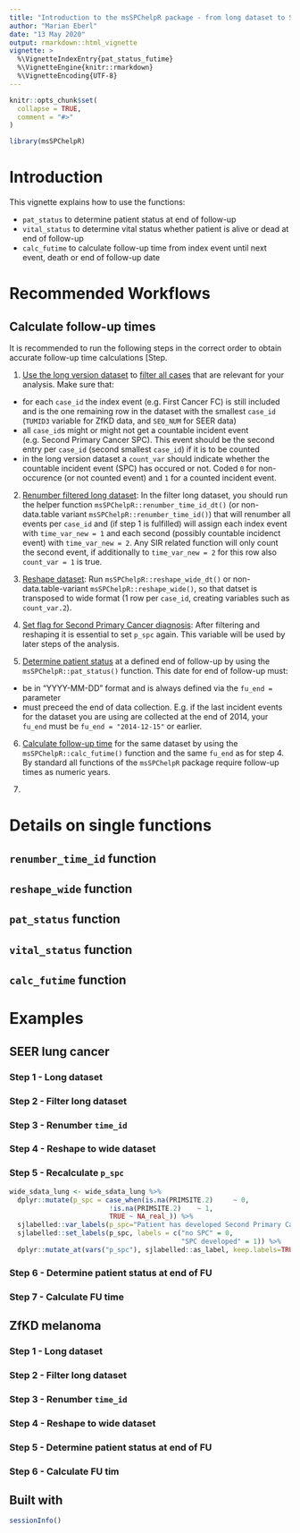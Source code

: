 ```yaml
---
title: "Introduction to the msSPChelpR package - from long dataset to SIR analyses"
author: "Marian Eberl"
date: "13 May 2020"
output: rmarkdown::html_vignette
vignette: >
  %\VignetteIndexEntry{pat_status_futime}
  %\VignetteEngine{knitr::rmarkdown}
  %\VignetteEncoding{UTF-8}
---
```


```r
knitr::opts_chunk$set(
  collapse = TRUE,
  comment = "#>"
)
```

```r
library(msSPChelpR)
```

# Introduction

This vignette explains how to use the functions:

 * `pat_status` to determine patient status at end of follow-up
 * `vital_status` to determine vital status whether patient is alive or dead at end of follow-up
 * `calc_futime` to calculate follow-up time from index event until next event, death or end of follow-up date

# Recommended Workflows

## Calculate follow-up times

It is recommended to run the following steps in the correct order to obtain accurate follow-up time calculations [Step.

 1. [Use the long version dataset](#step-long) to [filter all cases](#step-filter) that are relevant for your analysis. Make sure that: 
   * for each `case_id` the index event (e.g. First Cancer FC) is still included and is the one remaining row in the dataset with the smallest `case_id` (`TUMID3` variable for ZfKD data, and `SEQ_NUM` for SEER data)
   * all `case_id`s might or might not get a countable incident event (e.g. Second Primary Cancer SPC). This event should be the second entry per `case_id` (second smallest `case_id`) if it is to be counted
   * in the long version dataset a `count_var` should indicate whether the countable incident event (SPC) has occured or not. Coded `0` for non-occurence (or not counted event) and `1` for a counted incident event.
   
 2. [Renumber filtered long dataset](#step-renumber): In the filter long dataset, you should run the helper function `msSPChelpR::renumber_time_id_dt()` (or non-data.table variant `msSPChelpR::renumber_time_id()`) that will renumber all events per `case_id` and (if step 1 is fulfilled) will assign each index event with `time_var_new = 1` and each second (possibly countable incidenct event) with `time_var_new = 2`. Any SIR related function will only count the second event, if additionally to `time_var_new = 2` for this row also `count_var = 1` is true.
 
 3. [Reshape dataset](#step-reshape-wide): Run  `msSPChelpR::reshape_wide_dt()` or non-data.table-variant `msSPChelpR::reshape_wide()`, so that datset is transposed to wide format (1 row per `case_id`, creating variables such as `count_var.2`).
 
 4. [Set flag for Second Primary Cancer diagnosis](#step-spc): After filtering and reshaping it is essential to set `p_spc` again. This variable will be used by later steps of the analysis.
 
 5. [Determine patient status](#step-pat-status) at a defined end of follow-up by using the `msSPChelpR::pat_status()` function. This date for end of follow-up must:
   * be in "YYYY-MM-DD" format and is always defined via the `fu_end =` parameter
   * must preceed the end of data collection. E.g. if the last incident events for the dataset you are using are collected at the end of 2014, your `fu_end` must be `fu_end = "2014-12-15"` or earlier.
   
 6. [Calculate follow-up time](#step-calc-futime) for the same dataset by using the `msSPChelpR::calc_futime()` function and the same `fu_end` as for step 4. By standard all functions of the `msSPChelpR` package require follow-up times as numeric years.
 
 7. 
 
# Details on single functions

## `renumber_time_id` function

## `reshape_wide` function

## `pat_status` function

## `vital_status` function

## `calc_futime` function

# Examples

## SEER lung cancer

### Step 1 - Long dataset {#step-long}




### Step 2 - Filter long dataset {#step-filter}

### Step 3 - Renumber `time_id` {#step-renumber}

### Step 4 - Reshape to wide dataset {#step-reshape-wide}

### Step 5 - Recalculate `p_spc` {#step-spc}

```r

wide_sdata_lung <- wide_sdata_lung %>%
  dplyr::mutate(p_spc = case_when(is.na(PRIMSITE.2)     ~ 0,
                         !is.na(PRIMSITE.2)    ~ 1,
                         TRUE ~ NA_real_)) %>%
  sjlabelled::var_labels(p_spc="Patient has developed Second Primary Cancer") %>%
  sjlabelled::set_labels(p_spc, labels = c("no SPC" = 0,
                                           "SPC developed" = 1)) %>%
  dplyr::mutate_at(vars("p_spc"), sjlabelled::as_label, keep.labels=TRUE) 

```

### Step 6 - Determine patient status at end of FU {#step-pat-status}

### Step 7 - Calculate FU time {#step-calc-futime}

## ZfKD melanoma

### Step 1 - Long dataset

### Step 2 - Filter long dataset

### Step 3 - Renumber `time_id`

### Step 4 - Reshape to wide dataset

### Step 5 - Determine patient status at end of FU

### Step 6 - Calculate FU tim


## Built with

```r
sessionInfo()
```
